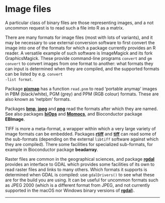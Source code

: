 #  Image files
<p>A particular class of binary files are those representing images, and a not uncommon request is to read such a file into R as a matrix.</p>
<p>There are many formats for image files (most with lots of variants), and it may be necessary to use external conversion software to first convert the image into one of the formats for which a package currently provides an R reader. A versatile example of such software is ImageMagick and its fork GraphicsMagick. These provide command-line programs <code class="calibre2">convert</code> and <code class="calibre2">gm convert</code> to convert images from one format to another: what formats they can input is determined when they are compiled, and the supported formats can be listed by e.g. <code class="calibre2">convert -list format</code>.</p>
<p>Package <a href="https://CRAN.R-project.org/package=pixmap"><strong>pixmap</strong></a> has a function <code class="calibre2">read.pnm</code> to read ‘portable anymap’ images in PBM (black/white), PGM (grey) and PPM (RGB colour) formats. These are also known as ‘netpbm’ formats.</p>
<p>Packages <a href="https://CRAN.R-project.org/package=bmp"><strong>bmp</strong></a>, <a href="https://CRAN.R-project.org/package=jpeg"><strong>jpeg</strong></a> and <a href="https://CRAN.R-project.org/package=png"><strong>png</strong></a> read the formats after which they are named. See also packages <a href="https://CRAN.R-project.org/package=biOps"><strong>biOps</strong></a> and <a href="https://CRAN.R-project.org/package=Momocs"><strong>Momocs</strong></a>, and Bioconductor package <strong>EBImage</strong>.</p>
<p>TIFF is more a meta-format, a wrapper within which a very large variety of image formats can be embedded. Packages <a href="https://CRAN.R-project.org/package=rtiff"><strong>rtiff</strong></a> and <a href="https://CRAN.R-project.org/package=tiff"><strong>tiff</strong></a> can read some of the sub-formats (depending on the external <code class="calibre2">libtiff</code> software against which they are compiled). There some facilities for specialized sub-formats, for example in Bioconductor package <strong>beadarray</strong>.</p>
<p>Raster files are common in the geographical sciences, and package <a href="https://CRAN.R-project.org/package=rgdal"><strong>rgdal</strong></a> provides an interface to GDAL which provides some facilities of its own to read raster files and links to many others. Which formats it supports is determined when GDAL is compiled: use <code class="calibre2">gdalDrivers()</code> to see what these are for the build you are using. It can be useful for uncommon formats such as JPEG 2000 (which is a different format from JPEG, and not currently supported in the macOS nor Windows binary versions of <a href="https://CRAN.R-project.org/package=rgdal"><strong>rgdal</strong></a>).</p>
<hr />
<p><a href="" id="Connections"></a> <a href="" id="Connections-1"></a></p>
<div id="calibre_pb_16" class="calibre11">

</div>

